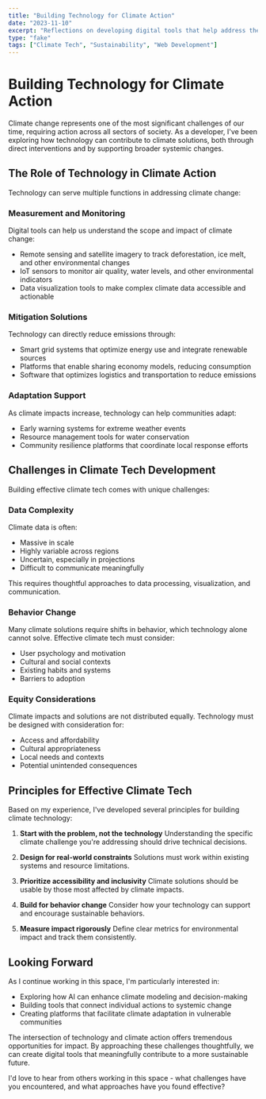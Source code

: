 ```yaml
---
title: "Building Technology for Climate Action"
date: "2023-11-10"
excerpt: "Reflections on developing digital tools that help address the climate crisis and promote sustainable practices."
type: "fake"
tags: ["Climate Tech", "Sustainability", "Web Development"]
---
```


# Building Technology for Climate Action

Climate change represents one of the most significant challenges of our time, requiring action across all sectors of society. As a developer, I've been exploring how technology can contribute to climate solutions, both through direct interventions and by supporting broader systemic changes.

## The Role of Technology in Climate Action

Technology can serve multiple functions in addressing climate change:

### Measurement and Monitoring

Digital tools can help us understand the scope and impact of climate change:

- Remote sensing and satellite imagery to track deforestation, ice melt, and other environmental changes
- IoT sensors to monitor air quality, water levels, and other environmental indicators
- Data visualization tools to make complex climate data accessible and actionable

### Mitigation Solutions

Technology can directly reduce emissions through:

- Smart grid systems that optimize energy use and integrate renewable sources
- Platforms that enable sharing economy models, reducing consumption
- Software that optimizes logistics and transportation to reduce emissions

### Adaptation Support

As climate impacts increase, technology can help communities adapt:

- Early warning systems for extreme weather events
- Resource management tools for water conservation
- Community resilience platforms that coordinate local response efforts

## Challenges in Climate Tech Development

Building effective climate tech comes with unique challenges:

### Data Complexity

Climate data is often:
- Massive in scale
- Highly variable across regions
- Uncertain, especially in projections
- Difficult to communicate meaningfully

This requires thoughtful approaches to data processing, visualization, and communication.

### Behavior Change

Many climate solutions require shifts in behavior, which technology alone cannot solve. Effective climate tech must consider:
- User psychology and motivation
- Cultural and social contexts
- Existing habits and systems
- Barriers to adoption

### Equity Considerations

Climate impacts and solutions are not distributed equally. Technology must be designed with consideration for:
- Access and affordability
- Cultural appropriateness
- Local needs and contexts
- Potential unintended consequences

## Principles for Effective Climate Tech

Based on my experience, I've developed several principles for building climate technology:

1. **Start with the problem, not the technology**
 Understanding the specific climate challenge you're addressing should drive technical decisions.

2. **Design for real-world constraints**
 Solutions must work within existing systems and resource limitations.

3. **Prioritize accessibility and inclusivity**
 Climate solutions should be usable by those most affected by climate impacts.

4. **Build for behavior change**
 Consider how your technology can support and encourage sustainable behaviors.

5. **Measure impact rigorously**
 Define clear metrics for environmental impact and track them consistently.

## Looking Forward

As I continue working in this space, I'm particularly interested in:

- Exploring how AI can enhance climate modeling and decision-making
- Building tools that connect individual actions to systemic change
- Creating platforms that facilitate climate adaptation in vulnerable communities

The intersection of technology and climate action offers tremendous opportunities for impact. By approaching these challenges thoughtfully, we can create digital tools that meaningfully contribute to a more sustainable future.

I'd love to hear from others working in this space - what challenges have you encountered, and what approaches have you found effective?

